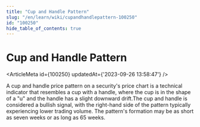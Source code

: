```yaml
---
title: "Cup and Handle Pattern"
slug: "/en/learn/wiki/cupandhandlepattern-100250"
id: "100250"
hide_table_of_contents: true
---
```



# Cup and Handle Pattern

<ArticleMeta id={100250} updatedAt={'2023-09-26 13:58:47'} />
<div className='border-solid border-b border-t-0 my-4 border-[var(--ifm-color-gray-300)]' />

A cup and handle price pattern on a security's price chart is a technical indicator that resembles a cup with a handle, where the cup is in the shape of a "u" and the handle has a slight downward drift.The cup and handle is considered a bullish signal, with the right-hand side of the pattern typically experiencing lower trading volume. The pattern's formation may be as short as seven weeks or as long as 65 weeks.
